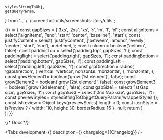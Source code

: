 
    stylesStringToObj,
    getQueryParam,
} from '../../../screenshot-utils/screenshots-story/utils';

<Meta title='Components/GenericWrapper' component={GenericWrapper} id='GenericWrapper' />

<Story name='GenericWrapper'>
    {() => {
        const gapSizes = ['3xs', '2xs', 'xs', 's', 'm', 'l', 'xl'];
        const alignItems = select('alignItems', ['end', 'start', 'center', 'baseline'], 'start');
        const justifyContent = select(
            'justifyContent',
            ['between', 'around', 'evenly', 'center', 'start', 'end'],
            undefined,
        );
        const column = boolean('column', false);
        const paddingTop = select('padding.top', gapSizes, 'l');
        const paddingRight = select('padding.right', gapSizes, 'l');
        const paddingBottom = select('padding.bottom', gapSizes, 'l');
        const paddingLeft = select('padding.left', gapSizes, 'l');
        const gapDirection = radios(
            'gapDirection',
            {
                vertical: 'vertical',
                horizontal: 'horizontal',
            },
            'horizontal',
        );
        const growElement1 = boolean('grow (1st element)', false);
        const growElement2 = boolean('grow (2st element)', false);
        const growElement3 = boolean(`grow (3d element)`, false);
        const gapSize1 = select('1st Gap size', gapSizes, 'l');
        const gapSize2 = select('2nd Gap size', gapSizes, 'l');
        const previewStyles = stylesStringToObj(getQueryParam('wrapperStyles'));
        const isPreview = Object.keys(previewStyles).length > 0;
        const itemStyle = isPreview ? { width: 110, height: 80, borderRadius: 16 } : null;
        return (
            <div
                style={{
                    width: 1000,
                    ...previewStyles,
                }}
            >
                <div
                    style={
                        isPreview
                            ? {
                                  background: '#3778FB1A',
                                  display: 'inline-block',
                              }
                            : {
                                  border: '1px dashed #EFC2D5',
                                  borderRadius: '8px',
                              }
                    }
                >
                    <GenericWrapper
                        alignItems={alignItems}
                        column={column}
                        padding={{
                            top: paddingTop,
                            right: paddingRight,
                            bottom: paddingBottom,
                            left: paddingLeft,
                        }}
                        justifyContent={justifyContent}
                    >
                        <GenericWrapper grow={growElement1}>
                            <div
                                style={{
                                    background: 'rgba(55, 120, 251, 0.1)',
                                    border: '1px dashed #3778FB',
                                    borderRadius: '8px',
                                    height: 128,
                                    width: 128,
                                    boxSizing: 'border-box',
                                    ...itemStyle,
                                }}
                            />
                        </GenericWrapper>
                        <Gap direction={gapDirection} size={gapSize1} />
                        <GenericWrapper grow={growElement2}>
                            <div
                                style={{
                                    background: 'rgba(55, 120, 251, 0.1)',
                                    border: '1px dashed #3778FB',
                                    borderRadius: '8px',
                                    height: 64,
                                    width: 64,
                                    boxSizing: 'border-box',
                                    ...itemStyle,
                                }}
                            />
                        </GenericWrapper>
                        <Gap direction={gapDirection} size={gapSize2} />
                        <GenericWrapper grow={growElement3}>
                            <div
                                style={{
                                    background: 'rgba(55, 120, 251, 0.1)',
                                    border: '1px dashed #3778FB',
                                    borderRadius: '8px',
                                    height: 164,
                                    width: 164,
                                    boxSizing: 'border-box',
                                    ...itemStyle,
                                }}
                            />
                        </GenericWrapper>
                    </GenericWrapper>
                </div>
                <Gap size='l' direction='horizontal' />
            </div>
        );
    }}
</Story>

{/* Docs */}

<ComponentHeader name='GenericWrapper' children='Многофункциональная ячейка.' />

<Tabs
    development={<Development />}
    description={<Description />}
    changelog={<Markdown>{Changelog}</Markdown>}
/>
